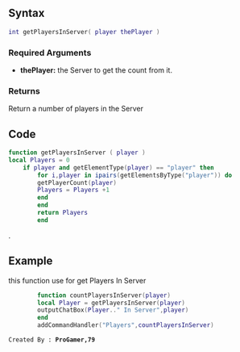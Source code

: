 {{Useless Function|Use [[/getPlayerCount.md|getPlayerCount]].}}
==Syntax==
<syntaxhighlight lang="lua">int getPlayersInServer( player thePlayer )</syntaxhighlight>

===Required Arguments===
*'''thePlayer:''' the Server to get the count from it.

===Returns===
Return a number of players in the Server

==Code==
<section name="Function source" class="server" show="true">
<syntaxhighlight lang="lua">
function getPlayersInServer ( player )
local Players = 0
    if player and getElementType(player) == "player" then
        for i,player in ipairs(getElementsByType("player")) do
		getPlayerCount(player)
		Players = Players +1
		end
		end
		return Players
		end
</syntaxhighlight>
</section>.

==Example==
<section name="Example" class="server" show="true">
this function use for get Players In Server
<syntaxhighlight lang="lua">
		function countPlayersInServer(player)
		local Player = getPlayersInServer(player)
		outputChatBox(Player.." In Server",player)
		end
		addCommandHandler("Players",countPlayersInServer)
</syntaxhighlight>
</section>

 Created By : '''ProGamer,79'''